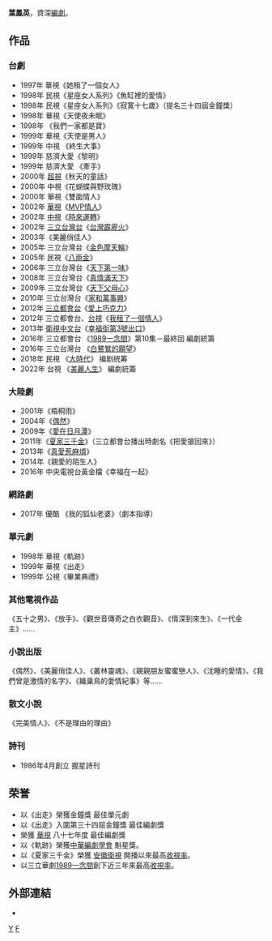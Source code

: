 {{多個問題|
{{BLP unsourced|time=2013-09-27T21:35+08:00}}
{{tone|time=2013-10-16}}
{{expand|time=2013-10-16}}
{{lead section|time=2019-08-06T23:06:31+00:00}}
}}
{{藝人
|姓名 = 葉鳳英
|類型 = 編劇
|圖片 =<!--建議使用自由版權圖像-->
|圖片尺寸 =
|圖片簡介 =
|本名 =
|外文名 =
|外文 = 
|羅馬拼音 = Yeh Feng-Ying
|英文名 =
|暱稱 =
|其他藝名 =
|國籍 = {{ROC}}
|民族 =
|籍貫 =廣東梅縣
|出生日期 =
|出生地點 =基隆市
|逝世日期 =
|逝世地點 =
|職業 = 編劇
|語言 =華語
|教育程度 =
|宗教信仰 =
|配偶 =
|兒女 =
|父母 =
|音樂類型 =
|演奏樂器 =
|出道地點 =
|出道作 =她租了一個女人
|出道日期 =
|代表作 =偶然、梧桐雨、天下第一味、夏家三千金…
|活躍年代 =1997年至今
|唱片公司 =
|經紀公司 =
|網站 =
|相關團體 =
|獎項 =*曾以《出走》榮獲金鐘獎最佳單元劇、華視最佳編劇。
*《軌跡》獲中華編劇學會星魁獎。
*《夏家三千金》獲安徽衛視開播以來最高收視率。

|IMDb = 5911715
|主持節目 =
|電視劇 =
|廣播劇 =
|舞台劇 =
|書籍 =
}}
'''葉鳳英'''{{bd|||catIdx=Y葉}}，資深[[編劇|編劇]]。

== 作品 ==
=== 台劇 ===
* 1997年 華視《她租了一個女人》
* 1998年 民視《星座女人系列》《魚缸裡的愛情》
* 1998年 民視《星座女人系列》《寂寞十七歲》（提名三十四屆金鐘獎）
* 1998年 華視《天使夜未眠》
* 1998年 《我們一家都是寶》
* 1999年 華視《天使是男人》
* 1999年 中視 《終生大事》
* 1999年 慈濟大愛《黎明》
* 1999年 慈濟大愛 《牽手》
* 2000年 [[超視|超視]]《秋天的童話》
* 2000年 中視《花蝴蝶與野玫瑰》
* 2000年 華視《雙面情人》
* 2002年 [[華視|華視]]《[[MVP情人|MVP情人]]》
* 2002年 [[中視|中視]]《[[時來運轉|時來運轉]]》
* 2002年 [[三立台灣台|三立台灣台]]《[[台灣霹靂火|台灣霹靂火]]》
* 2003年《美麗俏佳人》
* 2005年 三立台灣台《[[金色摩天輪|金色摩天輪]]》
* 2005年 民視《[[八兩金|八兩金]]》
* 2006年 三立台灣台《[[天下第一味|天下第一味]]》
* 2008年 三立台灣台《[[真情滿天下|真情滿天下]]》
* 2009年 三立台灣台《[[天下父母心|天下父母心]]》
* 2010年 三立台灣台《[[家和萬事興_(2010年電視劇)|家和萬事興]]》
* 2012年 [[三立都會台|三立都會台]]《[[愛上巧克力|愛上巧克力]]》
* 2012年 三立都會台、[[台視|台視]]《[[我租了一個情人|我租了一個情人]]》
* 2013年 [[衛視中文台|衛視中文台]]《[[幸福街第3號出口|幸福街第3號出口]]》
* 2016年 三立都會台 《[[1989一念間|1989一念間]]》第10集－最終回 編劇統籌
* 2016年 三立台灣台 《[[白鷺鷥的願望|白鷺鷥的願望]]》
* 2018年 民視 《[[大時代_(台灣电视剧)|大時代]]》 编剧统筹
* 2022年 台視 《[[美麗人生_(台視電視劇)|美麗人生]]》 編劇統籌

=== 大陸劇 ===
* 2001年《梧桐雨》
* 2004年《[[偶然_(電視劇)|偶然]]》
* 2009年《[[愛在日月潭|愛在日月潭]]》
* 2011年《[[夏家三千金|夏家三千金]]》（三立都會台播出時劇名《把愛搶回來》）
* 2013年《[[真愛惹麻煩|真愛惹麻煩]]》
* 2014年《親愛的陌生人》
* 2016年 中央電視台黃金檔《幸福在一起》


=== 網路劇 ===
*2017年 優酷 《我的狐仙老婆》（劇本指導）

=== 單元劇 ===
* 1998年 華視《軌跡》
* 1999年 華視《出走》
* 1999年 公視《畢業典禮》

=== 其他電視作品 ===
《五十之男》、《放手》、《觀世音傳奇之白衣觀音》、《情深到來生》、《一代金主》……

=== 小說出版 ===
《偶然》、《美麗俏佳人》、《叢林靈魂》、《親親朋友蜜蜜戀人》、《沈睡的愛情》、《我們曾是激情的名字》、《織巢鳥的愛情紀事》等……

=== 散文小說 ===
《完美情人》、《不是理由的理由》

=== 詩刊 ===
*1986年4月創立 握星詩刊

== 荣誉 ==
* 以《出走》榮獲金鐘獎 最佳單元劇
* 以《出走》入圍第三十四屆金鐘獎 最佳編劇獎
* 榮獲 [[華視|華視]] 八十七年度 最佳編劇獎
* 以《軌跡》榮獲[[中華編劇學會|中華編劇學會]] 魁星獎。
* 以《夏家三千金》榮獲 [[安徽衛視|安徽衛視]] 開播以來最高[[收視率|收視率]]。
*以三立華劇[[1989一念間|1989一念間]]創下近三年來最高[[收視率|收視率]]。

== 外部連結 ==
*{{facebook|people/葉鳳英/100001016396892}}

[[Category:台灣編劇|Y]]
[[Category:葉姓|F]]